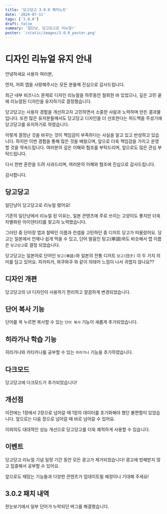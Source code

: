 ```yaml
---
title: '당고당고 3.0.0 패치노트'
date: '2024-07-11'
tags: ['3.0.0']
draft: false
summary: '일단냥, 당고당고로 리뉴얼!'
poster: '/static/images/3.0.0_poster.png'
---
```


# 디자인 리뉴얼 유지 안내

안녕하세요 사용자 여러분,

먼저, 저희 앱을 사랑해주시는 모든 분들께 진심으로 감사드립니다.

최근 내부 비즈니스 문제로 디자인 리뉴얼을 하루동안 철회한 바 있었으나, 깊은 고민 끝에 리뉴얼된 디자인을 유지하기로 결정했습니다.

당고당고는 사용자 경험을 개선하고자 고민하면서 소중한 사람과 노력하며 만든 결과물입니다. 또한 많은 유저분들께서도 당고당고 디자인을 더 선호한다는 피드백을 주셨기에 당고당고를 유지하기로 하였습니다.

이렇게 결정난 것을 바꾸는 것이 책임감이 부족하다는 사실을 알고 있고 반성하고 있습니다. 하지만 이번 경험을 통해 많은 것을 배웠으며, 앞으로 더욱 책임감을 가지고 운영할 것을 약속드립니다. 여러분의 깊은 이해와 협조를 부탁드리며, 앞으로도 많은 관심 부탁드립니다.

다시 한번 혼란을 드려 사과드리며, 여러분의 이해와 협조에 진심으로 감사드립니다.

감사합니다.

## 당고당고

일단냥이 당고당고로 리뉴얼 됐어요!

기존의 일단냥에서 리뉴얼 된 이유는, 일본 콘텐츠에 주로 쓰이는 고양이도 좋지만 더욱 차별화된 아이덴티티를 찾고자 노력했습니다.

그러던 중 단어장 앱과 찰떡인 이름과 컨셉을 고민하던 중 디저트 당고가 떠올랐어요.
당고는 일본에서 언제나 쉽게 먹을 수 있고, 단어 발음인 탕고(単語)와도 비슷해서 앱 이름은 `당고당고`로 결정 되었습니다.

당고당고는 일본어로 단어인 `탕고(単語)`와 일본의 전통 디저트 `당고(団子)` 이 두 가지 의미를 담고 있어요.
피카피카, 와쿠와쿠 와 같이 의태어 느낌이 나서 귀엽지 않나요??

## 디자인 개편

당고당고의 UI 디자인이 사용하기 편리하고 깔끔하게 변경되었습니다.

## 단어 복사 기능

단어를 꾹 누르면 복사할 수 있는 `단어 복사` 기능이 새롭게 추가되었습니다.

## 히라가나 학습 기능

히라가나와 카타카나를 공부할 수 있는 `히라가나` 기능을 추가하였습니다.

## 다크모드

당고당고에 다크모드가 추가되었습니다!

## 개선점

이전에는 1장에서 2장으로 넘어갈 때 1장의 데이터를 초기화해야 했던 불편함이 있었습니다.
앞으로는 다음 장으로 넘어갈 때 바로 넘어갈 수 있어요.

이외의도 대대적인 성능 개선으로 당고당고를 더욱 쾌적하게 사용할 수 있습니다.

## 이벤트

당고당고 리뉴얼 기념 일정 기간 동안 모든 광고가 제거되었습니다!
광고에 방해받지 않고 집중해서 공부할 수 있어요.

앞으로도 재밌는 기능들과 다양한 콘텐츠가 업데이트될 예정이니 기대해 주세요!

## 3.0.2 패치 내역

한눈보기에서 일부 단어가 누락되던 버그를 해결했습니다.
